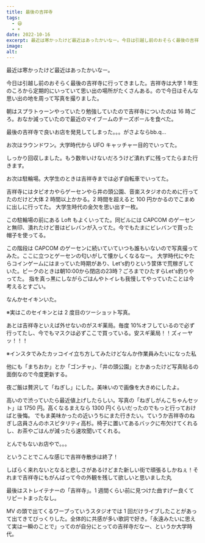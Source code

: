 ```yaml
---
title: 最後の吉祥寺
tags:
  - 😆
  - ☀️
date: 2022-10-16
excerpt: 最近は寒かったけど最近はあったかいなー。今日は引越し前のおそらく最後の吉祥寺に行ってきました。吉祥寺は大学 1 年生のころから定期的にいっていて思い出の場所がたくさんある。ので今日はそんな思い出の地を周って写真を撮りました。朝はスプラトゥーンやっていたり勉強していたので吉祥寺についたのは 16 時ごろ。おなか減っていたので最近のマイブームのチーズボールを食べた。
image:
alt:
---
```


最近は寒かったけど最近はあったかいなー。

今日は引越し前のおそらく最後の吉祥寺に行ってきました。吉祥寺は大学 1 年生のころから定期的にいっていて思い出の場所がたくさんある。ので今日はそんな思い出の地を周って写真を撮りました。

朝はスプラトゥーンやっていたり勉強していたので吉祥寺についたのは 16 時ごろ。おなか減っていたので最近のマイブームのチーズボールを食べた。

<SpImage src='/images/2022/1016/IMG_5013.JPG' alt='bb.qオリーブチキンカフェの外観' />
<SpImage src='/images/2022/1016/IMG_5005.JPG' alt='チーズボールとチキンに付け合わせのヤンニョムソース' />
最後の吉祥寺で良いお店を発見してしまった。。。がさよならbb.q...

お次はラウンドワン。大学時代から UFO キャッチャー目的でいってた。

<SpImage src='/images/2022/1016/IMG_5020.JPG' alt='ラウンドワンの入り口にある看板' />

しっかり回収しました。もう数年いけないだろうけど潰れずに残ってたらまた行きます。

お次は駐輪場。大学生のときは吉祥寺までは必ず自転車でいってた。

<SpImage src='/images/2022/1016/IMG_5025.JPG' alt='吉祥寺駅北自転車駐輪場の入り口にある看板と私' />
<SpImage src='/images/2022/1016/IMG_5026.JPG' alt='吉祥寺駅北自転車駐輪場の入り口' />

吉祥寺にはタピオカやらゲーセンやら井の頭公園、音楽スタジオのために行ってたのだけど大体 2 時間以上かかる。2 時間を超えると 100 円かかるのでこまめに出しに行ってた。
大学生時代の金欠を思い出す一枚。

この駐輪場の前にある Loft もよくいってた。同ビルには CAPCOM のゲーセンと無印、潰れたけど昔はビレバンが入ってた。今でもたまにビレバンで買った帽子を使ってる。

<SpImage src='/images/2022/1016/IMG_5033.JPG' alt='吉祥寺のLoft前で立つ私' />
この階段は CAPCOM のゲーセンに続いていていつも誰もいないので写真撮ってみた。ここに立つとゲーセンの匂いがして懐かしくなるなー。
<SpImage src='/images/2022/1016/IMG_5034.JPG' alt='CAPCOMゲーセンへ続く階段と私' type='vertical' />
大学時代にやたらコインゲームにはまっていた時期があり、Let's釣りという筐体で荒稼ぎしていた。ピークのときは朝10:00から閉店の23時？ごろまでひたすらLet's釣りやってた。
指を真っ黒にしながらごはんやトイレも我慢してやっていたことは今考えるとすごい。

なんかセイキンいた。

<SpImage src='/images/2022/1016/IMG_5068.JPG' alt='ベイブレードを引くセイキンと私' type='vertical' />
※実はこのセイキンとは 2 度目のツーショット写真。

あとは吉祥寺といえば外せないのがスギ薬局。毎度 10%オフしているので必ず行ってたし、今でもマスクは必ずここで買っている。安スギ薬局！！ズィーヤッ！！！

<SpImage src='/images/2022/1016/IMG_5081.JPG' alt='スギ薬局前の看板と私' type='vertical' />
※インスタでみたカッコイイ立ち方してみたけどなんか作業員みたいになった私

他にも「まちおか」とか「ゴンチャ」、「井の頭公園」とかあったけど写真貼るの面倒なので今度更新する。

夜ご飯は贅沢して「ねぎし」にした。美味いので画像を大きめにしたよ。

<SpImage src='/images/2022/1016/IMG_5090.JPG' alt='牛タンとごはん、牛スープ、お漬物' />
高いので渋っていたら最近値上げしたらしい。写真の「ねぎしがんこちゃんセット」は 1750 円。高くなるまえなら 1300 円くらいだったのでもっと行っておけばと後悔。
でもま美味かったの近いうちにまた行きたい。ていうか吉祥寺のねぎし店員さんのホスピタリティ高杉。椅子に置いてあるバックに布欠けてくれるし、お茶やごはんが減ったら速攻聞いてくれる。

とんでもないお店やで。。。

ということでこんな感じで吉祥寺散歩は終了！

しばらく来れないとなると悲しさがあるけどまた新しい街で頑張るしかねぇ！それまで吉祥寺にもがんばって今の外観を残して欲しいと思いました丸

最後はストレイテナーの「吉祥寺」。1 週間くらい前に見つけた曲すげー良くてリピートまったなし。

<YouTube id='hhWWo6HlJ3Y' />
MV の頭で出てくるワープっていうスタジオでは 1 回だけライブしたことがあって出てきてびっくりした。全体的に共感が多い歌詞で好き。「永遠みたいに思えて実は一瞬のことで」ってのが自分にとっての吉祥寺だなー、というか大学時代。

